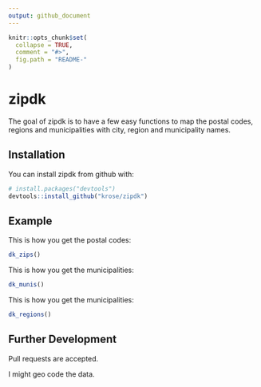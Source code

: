 ```yaml
---
output: github_document
---
```


<!-- README.md is generated from README.Rmd. Please edit that file -->

```r
knitr::opts_chunk$set(
  collapse = TRUE,
  comment = "#>",
  fig.path = "README-"
)
```

# zipdk

The goal of zipdk is to have a few easy functions to map the postal codes, regions and municipalities with city, region and municipality names.

## Installation

You can install zipdk from github with:

```r
# install.packages("devtools")
devtools::install_github("krose/zipdk")
```

## Example

This is how you get the postal codes:

```r

dk_zips()

```

This is how you get the municipalities:

```r

dk_munis()

```

This is how you get the municipalities:

```r

dk_regions()

```

## Further Development

Pull requests are accepted.

I might geo code the data.
